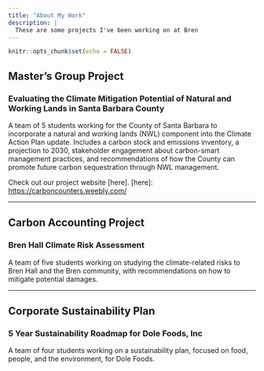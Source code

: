```yaml
---
title: "About My Work"
description: |
  These are some projects I've been working on at Bren
---
```


```r
knitr::opts_chunk$set(echo = FALSE)
```

## Master's Group Project

### Evaluating the Climate Mitigation Potential of Natural and Working Lands in Santa Barbara County

A team of 5 students working for the County of Santa Barbara to incorporate a natural and working lands (NWL) component into the Climate Action Plan update. Includes a carbon stock and emissions inventory, a projection to 2030, stakeholder engagement about carbon-smart management practices, and recommendations of how the County can promote future carbon sequestration through NWL management.

Check out our project website [here].
[here]: <https://carboncounters.weebly.com/>


***


## Carbon Accounting Project

### Bren Hall Climate Risk Assessment

A team of five students working on studying the climate-related risks to Bren Hall and the Bren community, with recommendations on how to mitigate potential damages.


***


## Corporate Sustainability Plan

### 5 Year Sustainability Roadmap for Dole Foods, Inc

A team of four students working on a sustainability plan, focused on food, people, and the environment, for Dole Foods.


